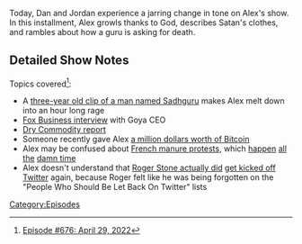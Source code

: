 {{Episode
    | title           = April 29, 2022
    | caption         = [https://knowledgefight.libsyn.com/676-april-29-2022 Listen to this episode on Libsyn]
    | episodeNumber   = 676
    | length          = 01:17:40
    | airDate         = May 2, 2022
    | coverageDate    = April 29, 2022
    | previousEpisode = [[675: April 25, 2022]]
    | nextEpisode     = [[677: May 4, 2022]]
}}

{{Stub}}

Today, Dan and Jordan experience a jarring change in tone on Alex's show. In this installment, Alex growls thanks to God, describes Satan's clothes, and rambles about how a guru is asking for death.

==Detailed Show Notes==

Topics covered<ref>[https://knowledgefight.com/research/2022/5/1/episode-676-april-29-2022 Episode #676: April 29, 2022]</ref>:

*A [https://www.youtube.com/watch?v=GkWFCy3xWFw three-year old clip of a man named Sadhguru] makes Alex melt down into an hour long rage
*[https://www.foxbusiness.com/economy/goya-ceo-warns-world-on-precipice-of-food-crisis Fox Business interview] with Goya CEO
*[https://www.usfoods.com/our-services/business-trends/farmers-report/dry-commodity.html Dry Commodity report]
*Someone recently gave Alex [https://www.splcenter.org/hatewatch/2022/04/29/anonymous-donor-drops-1-million-bitcoin-alex-jones a million dollars worth of Bitcoin]
*Alex may be confused about [https://thenewsglory.com/french-farmers-dump-manure-outside-supermarkets-in-protest/ French manure protests], which [https://www.reuters.com/article/us-france-protests/french-farmers-dump-manure-outside-office-of-macron-party-lawmaker-idUSKCN1US0JC happen] [https://www.dailymail.co.uk/news/article-2822120/French-farmers-dump-hundreds-tonnes-manure-streets-spray-city-building-slurry-day-protest.html all the] [https://www.iatp.org/news/french-farmers-dump-manure-at-mcdonalds-restaurant damn time]
*Alex doesn't understand that [https://www.thedailybeast.com/roger-stone-tries-to-come-back-to-twitter-is-immediately-re-banned Roger Stone actually did] [https://www.thewrap.com/roger-stone-rejoins-twitter-brags-re-banned/ get kicked off Twitter] again, because Roger felt like he was being forgotten on the "People Who Should Be Let Back On Twitter" lists

[[Category:Episodes]]
